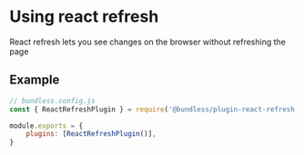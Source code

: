 # Using react refresh

React refresh lets you see changes on the browser without refreshing the page

## Example

```js
// bundless.config.js
const { ReactRefreshPlugin } = require('@bundless/plugin-react-refresh')

module.exports = {
    plugins: [ReactRefreshPlugin()],
}
```
